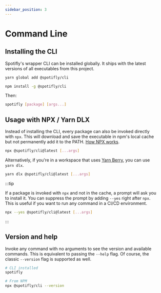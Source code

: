 ```yaml
---
sidebar_position: 3
---
```


# Command Line

## Installing the CLI

Spotifly's wrapper CLI can be installed globally. It ships with the latest versions of all executables from this project.

```bash
yarn global add @spotifly/cli
```

```bash
npm install -g @spotifly/cli
```

Then:

```bash
spotifly [package] [args...]
```

## Usage with NPX / Yarn DLX

Instead of installing the CLI, every package can also be invoked directly with `npx`. This will download and save the executable in npm's local cache but not permanently add it to the PATH. [How NPX works](https://docs.npmjs.com/cli/v7/commands/npx).

```bash
npx @spotifly/cli@latest [...args]
```

Alternatively, if you're in a workspace that uses [Yarn Berry](https://yarnpkg.com/cli/dlx), you can use `yarn dlx`.

```bash
yarn dlx @spotifly/cli@latest [...args]
```

:::tip

If a package is invoked with `npx` and not in the cache, a prompt will ask you to install it. You can suppress the prompt by adding `--yes` right after `npx`. This is useful if you want to run any command in a CI/CD environment.

```bash
npx --yes @spotifly/cli@latest [...args]
```

:::

## Version and help

Invoke any command with no arguments to see the version and available commands. This is equivalent to passing the `--help` flag. Of course, the classic `--version` flag is supported as well.

```bash
# CLI installed
spotifly

# From NPM
npx @spotifly/cli --version
```
